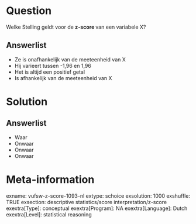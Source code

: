 Question
========
Welke Stelling geldt voor de **z-score ** van een variabele X?

Answerlist
----------
* Ze is onafhankelijk van de meeteenheid van X
* Hij varieert tussen -1,96 en 1,96
* Het is altijd een positief getal
* Is afhankelijk van de meeteenheid van X

Solution
========

Answerlist
----------
* Waar
* Onwaar
* Onwaar
* Onwaar

Meta-information
================
exname: vufsw-z-score-1093-nl
extype: schoice
exsolution: 1000
exshuffle: TRUE
exsection: descriptive statistics/score interpretation/z-score
exextra[Type]: conceptual
exextra[Program]: NA
exextra[Language]: Dutch
exextra[Level]: statistical reasoning

